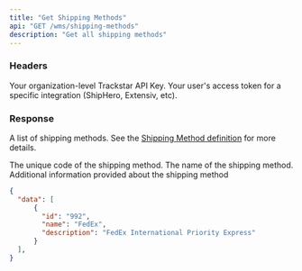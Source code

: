 ```yaml
---
title: "Get Shipping Methods"
api: "GET /wms/shipping-methods"
description: "Get all shipping methods"
---
```


### Headers

<ParamField header="x-trackstar-api-key" type="string" required>
  Your organization-level Trackstar API Key.
</ParamField>

<ParamField header="x-trackstar-access-token" type="string" required>
  Your user's access token for a specific integration (ShipHero, Extensiv, etc).
</ParamField>

### Response

<ResponseField name="data" type="list of shipping methods">

A list of shipping methods. See the [Shipping Method definition](/wms-api/shipping-methods/info) for more details.

<Expandable title="Shipping Method">

<ResponseField name="id" type="string">
  The unique code of the shipping method.
</ResponseField>

<ResponseField name="name" type="string">
  The name of the shipping method.
</ResponseField>

<ResponseField name="description" type="string or null">
  Additional information provided about the shipping method
</ResponseField>

</Expandable>

</ResponseField>

<ResponseExample>

```json Response
{
  "data": [
      {
        "id": "992",
        "name": "FedEx",
        "description": "FedEx International Priority Express"
      }
  ],
}
```

</ResponseExample>
